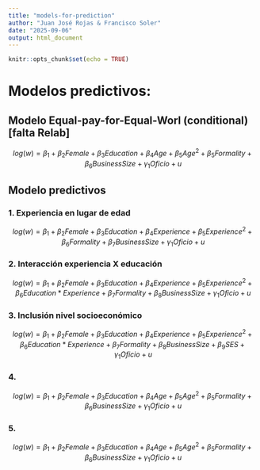 ```yaml
---
title: "models-for-prediction"
author: "Juan José Rojas & Francisco Soler"
date: "2025-09-06"
output: html_document
---
```


```r
knitr::opts_chunk$set(echo = TRUE)
```

# Modelos predictivos:

## Modelo Equal-pay-for-Equal-Worl (conditional) [falta Relab]

$$ log(w) = \beta_1 + \beta_2Female + \beta_3Education + \beta_4Age + \beta_5Age^2 + \beta_5Formality + \beta_6Business Size + \gamma_1Oficio + u $$

## Modelo predictivos

### 1. Experiencia en lugar de edad

$$ log(w) = \beta_1 + \beta_2Female + \beta_3Education + \beta_4Experience + \beta_5Experience^2 + \beta_6Formality + \beta_7Business Size + \gamma_1Oficio + u $$

### 2. Interacción experiencia X educación

$$ log(w) = \beta_1 + \beta_2Female + \beta_3Education + \beta_4Experience + \beta_5Experience^2 + \beta_6Education*Experience  +\beta_7Formality + \beta_8Business Size + \gamma_1Oficio + u $$

### 3. Inclusión nivel socioeconómico

$$ log(w) = \beta_1 + \beta_2Female + \beta_3Education + \beta_4Experience + \beta_5Experience^2 + \beta_6Education*Experience  +\beta_7Formality + \beta_8Business Size + \beta_9SES + \gamma_1Oficio + u $$

### 4. 

$$ log(w) = \beta_1 + \beta_2Female + \beta_3Education + \beta_4Age + \beta_5Age^2 + \beta_5Formality + \beta_6Business Size + \gamma_1Oficio + u $$

### 5.

$$ log(w) = \beta_1 + \beta_2Female + \beta_3Education + \beta_4Age + \beta_5Age^2 + \beta_5Formality + \beta_6Business Size + \gamma_1Oficio + u $$
